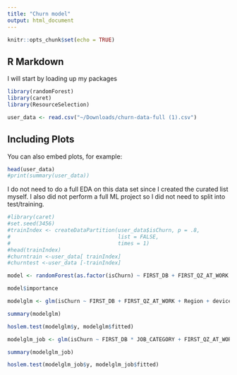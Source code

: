 ```yaml
---
title: "Churn model"
output: html_document
---
```


```r
knitr::opts_chunk$set(echo = TRUE)
```

## R Markdown

I will start by loading up my packages

```r
library(randomForest)
library(caret)
library(ResourceSelection)
```


```r
user_data <- read.csv("~/Downloads/churn-data-full (1).csv")
```

## Including Plots

You can also embed plots, for example:

```r
head(user_data)
#print(summary(user_data))

```

I do not need to do a full EDA on this data set since I created the curated list myself. I also did not perform a full ML project so I did not need to split into test/training.

```r
#library(caret)
#set.seed(3456)
#trainIndex <- createDataPartition(user_data$isChurn, p = .8, 
#                                  list = FALSE, 
#                                  times = 1)
#head(trainIndex)
#churntrain <-user_data[ trainIndex]
#churntest <-user_data [-trainIndex]
```


```r

model <- randomForest(as.factor(isChurn) ~ FIRST_DB + FIRST_QZ_AT_WORK + Region + device + time_on_site + JOB_CATEGORY + total_visits + FIRST_OBESSIONS , data=user_data, importance=TRUE, omit.na=TRUE)
```

```r
model$importance
```

```r
modelglm <- glm(isChurn ~ FIRST_DB + FIRST_QZ_AT_WORK + Region + device + time_on_site + JOB_CATEGORY + total_visits + FIRST_OBESSIONS , data=user_data)
```

```r
summary(modelglm)
```

```r
hoslem.test(modelglm$y, modelglm$fitted)
```

```r
modelglm_job <- glm(isChurn ~ FIRST_DB * JOB_CATEGORY + FIRST_QZ_AT_WORK * JOB_CATEGORY + FIRST_OBESSIONS , data=user_data)
```


```r
summary(modelglm_job)
```

```r
hoslem.test(modelglm_job$y, modelglm_job$fitted)
```

